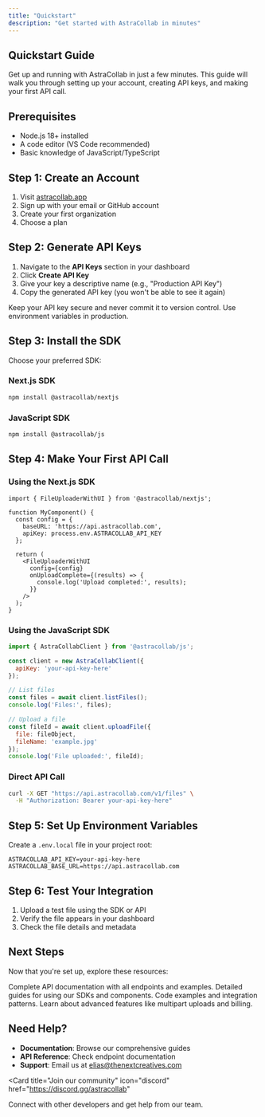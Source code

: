 ```yaml
---
title: "Quickstart"
description: "Get started with AstraCollab in minutes"
---
```


## Quickstart Guide

Get up and running with AstraCollab in just a few minutes. This guide will walk you through setting up your account, creating API keys, and making your first API call.

## Prerequisites

- Node.js 18+ installed
- A code editor (VS Code recommended)
- Basic knowledge of JavaScript/TypeScript

## Step 1: Create an Account

1. Visit [astracollab.app](https://www.astracollab.app)
2. Sign up with your email or GitHub account
3. Create your first organization
4. Choose a plan

## Step 2: Generate API Keys

1. Navigate to the **API Keys** section in your dashboard
2. Click **Create API Key**
3. Give your key a descriptive name (e.g., "Production API Key")
4. Copy the generated API key (you won't be able to see it again)

<Note>
  Keep your API key secure and never commit it to version control. Use environment variables in production.
</Note>

## Step 3: Install the SDK

Choose your preferred SDK:

### Next.js SDK

```bash
npm install @astracollab/nextjs
```

### JavaScript SDK

```bash
npm install @astracollab/js
```

## Step 4: Make Your First API Call

### Using the Next.js SDK

```tsx
import { FileUploaderWithUI } from '@astracollab/nextjs';

function MyComponent() {
  const config = {
    baseURL: 'https://api.astracollab.com',
    apiKey: process.env.ASTRACOLLAB_API_KEY
  };

  return (
    <FileUploaderWithUI
      config={config}
      onUploadComplete={(results) => {
        console.log('Upload completed:', results);
      }}
    />
  );
}
```

### Using the JavaScript SDK

```javascript
import { AstraCollabClient } from '@astracollab/js';

const client = new AstraCollabClient({
  apiKey: 'your-api-key-here'
});

// List files
const files = await client.listFiles();
console.log('Files:', files);

// Upload a file
const fileId = await client.uploadFile({
  file: fileObject,
  fileName: 'example.jpg'
});
console.log('File uploaded:', fileId);
```

### Direct API Call

```bash
curl -X GET "https://api.astracollab.com/v1/files" \
  -H "Authorization: Bearer your-api-key-here"
```

## Step 5: Set Up Environment Variables

Create a `.env.local` file in your project root:

```env
ASTRACOLLAB_API_KEY=your-api-key-here
ASTRACOLLAB_BASE_URL=https://api.astracollab.com
```

## Step 6: Test Your Integration

1. Upload a test file using the SDK or API
2. Verify the file appears in your dashboard
3. Check the file details and metadata

## Next Steps

Now that you're set up, explore these resources:

<Columns cols={2}>
  <Card
    title="API Reference"
    icon="book"
    href="/api-reference/introduction"
  >
    Complete API documentation with all endpoints and examples.
  </Card>
  <Card
    title="SDK Documentation"
    icon="code"
    href="/sdk/nextjs"
  >
    Detailed guides for using our SDKs and components.
  </Card>
  <Card
    title="Examples"
    icon="lightbulb"
    href="/sdk/examples"
  >
    Code examples and integration patterns.
  </Card>
  <Card
    title="Features"
    icon="star"
    href="/features/file-upload"
  >
    Learn about advanced features like multipart uploads and billing.
  </Card>
</Columns>

## Need Help?

- **Documentation**: Browse our comprehensive guides
- **API Reference**: Check endpoint documentation
- **Support**: Email us at elias@thenextcreatives.com

<Card
  title="Join our community"
  icon="discord"
  href="https://discord.gg/astracollab"
>
  Connect with other developers and get help from our team.
</Card>

